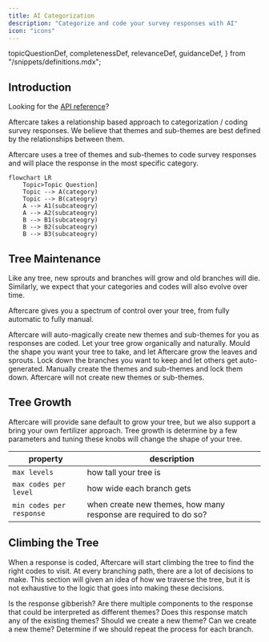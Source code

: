 ```yaml
---
title: AI Categorization
description: "Categorize and code your survey responses with AI"
icon: "icons"
---
```


  topicQuestionDef,
  completenessDef,
  relevanceDef,
  guidanceDef,
} from "/snippets/definitions.mdx";

## Introduction

<Tip>Looking for the [API reference](/api-reference/followups/create)?</Tip>

Aftercare takes a relationship based approach to categorization / coding survey responses. We believe that themes and sub-themes 
are best defined by the relationships between them. 

Aftercare uses a tree of themes and sub-themes to code survey responses and will place the response in the most specific category.

```mermaid
flowchart LR
    Topic>Topic Question] 
    Topic --> A(category)
    Topic --> B(cateogry)
    A --> A1(subcateogry)
    A --> A2(subcateogry)
    B --> B1(subcateogry)
    B --> B2(subcateogry)
    B --> B3(subcateogry)
```

## Tree Maintenance  <Icon icon="tree" iconType="duotone"/>

Like any tree, new sprouts and branches will grow and old branches will die. Similarly, we expect that your categories and codes will also evolve over time.

Aftercare gives you a spectrum of control over your tree, from fully automatic to fully manual.

<CardGroup cols={3}>
  <Card title="Take the wheel" icon="tree-christmas">
    Aftercare will auto-magically create new themes and sub-themes for you as responses are coded. Let your tree grow organically and naturally.
  </Card>
  <Card title="Bonsai Trees" icon="tree-decorated">
    Mould the shape you want your tree to take, and let Aftercare grow the leaves and sprouts. Lock down the branches you want to keep and let others get auto-generated.
  </Card>
  <Card title="Manual" icon="tree">
    Manually create the themes and sub-themes and lock them down. Aftercare will not create new themes or sub-themes.
  </Card>
</CardGroup>

## Tree Growth <Icon icon="bag-seedling" iconType="duotone"/>

Aftercare will provide sane default to grow your tree, but we also support a bring your own fertilizer approach. 
Tree growth is determine by a few parameters and tuning these knobs will change the shape of your tree.

| property                 | description                                                      |
|--------------------------|------------------------------------------------------------------|
| `max levels`             | how tall your tree is                                            |
| `max codes per level`    | how wide each branch gets                                        |
| `min codes per response` | when create new themes, how many response are required to do so? |

## Climbing the Tree <Icon icon="monkey" iconType="duotone"/>

When a response is coded, Aftercare will start climbing the tree to find the right codes to visit. 
At every branching path, there are a lot of decisions to make. This section will given an idea of how we traverse the tree,
but it is not exhaustive to the logic that goes into making these decisions.

<Steps>
  <Step title="Data Quality">
    Is the response gibberish? Are there multiple components to the response that could be interpreted as different themes?
  </Step>
  <Step title="Evaluate">
    Does this response match any of the existing themes? Should we create a new theme? Can we create a new theme?
  </Step>
  <Step title="Repeat">
    Determine if we should repeat the process for each branch. 
  </Step>
</Steps>
